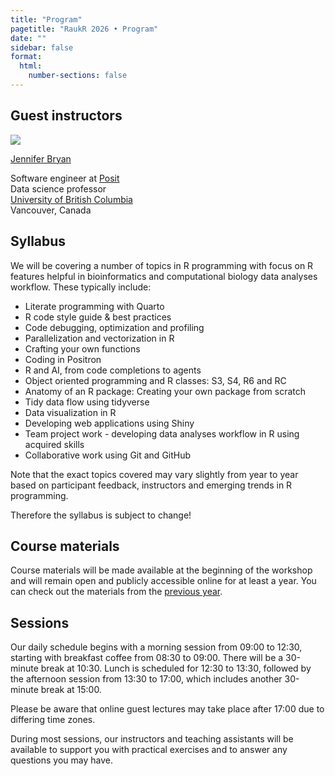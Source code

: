 ```yaml
---
title: "Program"
pagetitle: "RaukR 2026 • Program"
date: ""
sidebar: false
format:
  html:
    number-sections: false
---
```


## Guest instructors

::: {.guest-parent}
::: {.guest-child}

![](assets/images/profile/jenny-bryan.webp){.nolightbox}

[Jennifer Bryan](https://jennybryan.org/)

Software engineer at [Posit](https://posit.co/)  
Data science professor  
[University of British Columbia](https://www.stat.ubc.ca/jenny-bryan)  
Vancouver, Canada

:::
:::

## Syllabus

We will be covering a number of topics in R programming with focus on R features helpful in bioinformatics and computational biology data analyses workflow. These typically include:

- Literate programming with Quarto
- R code style guide & best practices
- Code debugging, optimization and profiling
- Parallelization and vectorization in R
- Crafting your own functions
- Coding in Positron
- R and AI, from code completions to agents
- Object oriented programming and R classes: S3, S4, R6 and RC
- Anatomy of an R package: Creating your own package from scratch
- Tidy data flow using tidyverse
- Data visualization in R
- Developing web applications using Shiny
<!-- - R and Python integration using reticulate -->
- Team project work - developing data analyses workflow in R using acquired skills
- Collaborative work using Git and GitHub

::: {.callout-note}
Note that the exact topics covered may vary slightly from year to year based on participant feedback, instructors and emerging trends in R programming.

Therefore the syllabus is subject to change!
:::

## Course materials

Course materials will be made available at the beginning of the workshop and will remain open and publicly accessible online for at least a year. You can check out the materials from the [previous year](https://nbisweden.github.io/raukr-2025/home_contents.html).

## Sessions

Our daily schedule begins with a morning session from 09:00 to 12:30, starting with breakfast coffee from 08:30 to 09:00. There will be a 30-minute break at 10:30. Lunch is scheduled for 12:30 to 13:30, followed by the afternoon session from 13:30 to 17:00, which includes another 30-minute break at 15:00.

Please be aware that online guest lectures may take place after 17:00 due to differing time zones.

During most sessions, our instructors and teaching assistants will be available to support you with practical exercises and to answer any questions you may have.
